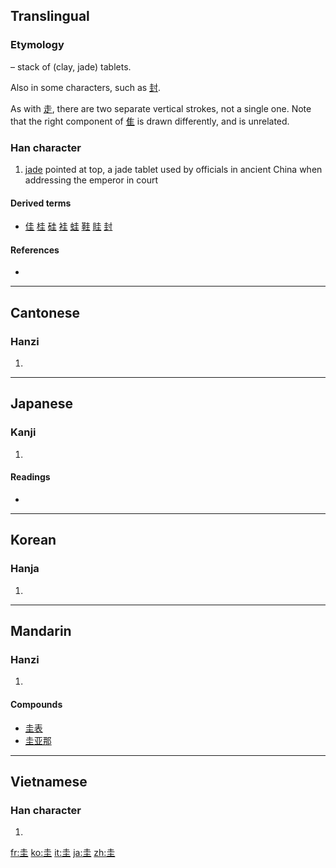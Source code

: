 {{also|丰}}
==Translingual==
===Etymology===
{{Han compound|土|土|ls=p}} – stack of (clay, jade) tablets.

Also {{Han simp|丰}} in some characters, such as [[封]].

As with [[走]], there are two separate vertical strokes, not a single one. Note that the right component of [[隹]] is drawn differently, and is unrelated.

===Han character===
{{Han char|rn=32|rad=土|as=03|sn=6|four=4010<sub>4</sub>|canj=土土 (GG)}}

# [[jade]] pointed at top, a jade tablet used by officials in ancient China when addressing the emperor in court

====Derived terms====
* [[佳]] [[桂]] [[硅]] [[袿]] [[蛙]] [[鞋]] [[眭]] [[封]]

====References====
* {{Han ref|kx=0224.020|dkj=04887|dj=0456.050|hdz=10418.050|uh=572D|ud=22317|bh=A663|bd=42595}}

----

==Cantonese==

===Hanzi===
{{yue-hanzi|jyut=|y=gwai1}}

# {{defn|Cantonese|sort=土03}}

----

==Japanese==

===Kanji===
{{ja-kanji|grade=|rs=土03}}

# {{defn|Japanese|sort=土03}}

====Readings====
* {{ja-readings|on=[[けい]] (kei)|kun=[[たま]] (tama)}}

----

==Korean==

===Hanja===
{{ko-hanja|hangeul=규|rv=gyu|mr=kyu}}

# {{defn|Korean|sort=土03}}

----

==Mandarin==

===Hanzi===
{{cmn-hanzi|pin=[[guī]] ([[gui1]])|wg=kuei<sup>1</sup>}}

# {{defn|Mandarin|sort=土03}}

====Compounds====
* [[圭表]]
* [[圭亚那]]

----

==Vietnamese==

===Han character===
{{vi-hantu|[[khuê]], [[quê]], [[khoai]], [[que]]|rs=土03}}

# {{defn|Vietnamese|sort=土03}}

[[fr:圭]]
[[ko:圭]]
[[it:圭]]
[[ja:圭]]
[[zh:圭]]